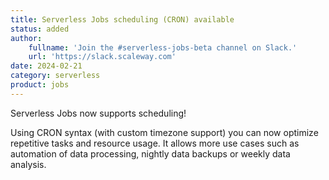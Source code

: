 ```yaml
---
title: Serverless Jobs scheduling (CRON) available
status: added
author:
    fullname: 'Join the #serverless-jobs-beta channel on Slack.'
    url: 'https://slack.scaleway.com'
date: 2024-02-21
category: serverless
product: jobs
---
```


Serverless Jobs now supports scheduling!


Using CRON syntax (with custom timezone support) you can now optimize repetitive tasks and resource usage. It allows more use cases such as automation of data processing, nightly data backups or weekly data analysis. 

